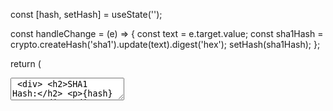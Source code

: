 
  const [hash, setHash] = useState('');

  const handleChange = (e) => {
    const text = e.target.value;
    const sha1Hash = crypto.createHash('sha1').update(text).digest('hex');
    setHash(sha1Hash);
  };

  return (
    <div>
      <Textarea onChange={handleChange} />
      <div>
        <h2>SHA1 Hash:</h2>
        <p>{hash}</p>
      </div>
      <div>
      <h2>Documentation:</h2>
      <CustomLink href="/docs/hash/sha1" label="SHA1 Hash" text="SHA1 Hash">
        SHA1 Hash
      </CustomLink>
      </div>
    </div>
  );
}